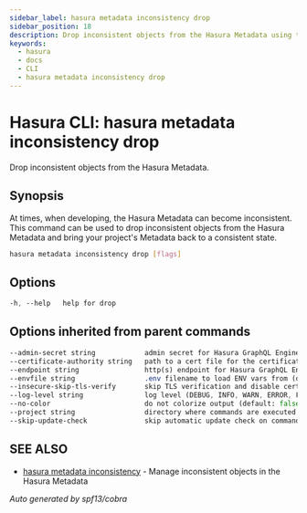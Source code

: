 ```yaml
---
sidebar_label: hasura metadata inconsistency drop
sidebar_position: 18
description: Drop inconsistent objects from the Hasura Metadata using the Hasura CLI
keywords:
  - hasura
  - docs
  - CLI
  - hasura metadata inconsistency drop
---
```


# Hasura CLI: hasura metadata inconsistency drop

Drop inconsistent objects from the Hasura Metadata.

## Synopsis

At times, when developing, the Hasura Metadata can become inconsistent. This command can be used to drop inconsistent objects from the Hasura Metadata and bring your project's Metadata back to a consistent state.


```bash
hasura metadata inconsistency drop [flags]
```

## Options

```sass
-h, --help   help for drop
```

## Options inherited from parent commands

```sass
--admin-secret string            admin secret for Hasura GraphQL Engine (env "HASURA_GRAPHQL_ADMIN_SECRET")
--certificate-authority string   path to a cert file for the certificate authority (env "HASURA_GRAPHQL_CERTIFICATE_AUTHORITY")
--endpoint string                http(s) endpoint for Hasura GraphQL Engine (env "HASURA_GRAPHQL_ENDPOINT")
--envfile string                 .env filename to load ENV vars from (default ".env")
--insecure-skip-tls-verify       skip TLS verification and disable cert checking (default: false) (env "HASURA_GRAPHQL_INSECURE_SKIP_TLS_VERIFY")
--log-level string               log level (DEBUG, INFO, WARN, ERROR, FATAL) (default "INFO")
--no-color                       do not colorize output (default: false)
--project string                 directory where commands are executed (default: current dir)
--skip-update-check              skip automatic update check on command execution
```

## SEE ALSO

- [hasura metadata inconsistency](/hasura-cli/commands/hasura_metadata_inconsistency.mdx) - Manage inconsistent objects in the Hasura Metadata

_Auto generated by spf13/cobra_
